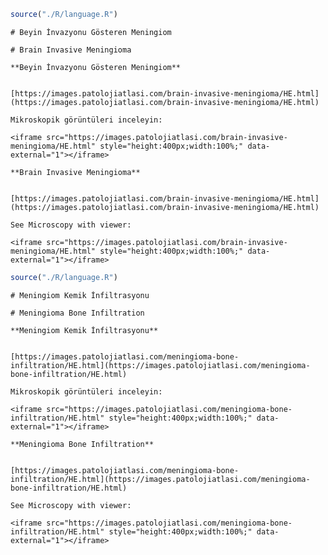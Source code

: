 
```r
source("./R/language.R")
```


```asis
# Beyin İnvazyonu Gösteren Meningiom
```


```asis
# Brain Invasive Meningioma
```



```asis

**Beyin İnvazyonu Gösteren Meningiom**


[https://images.patolojiatlasi.com/brain-invasive-meningioma/HE.html](https://images.patolojiatlasi.com/brain-invasive-meningioma/HE.html)

Mikroskopik görüntüleri inceleyin:

<iframe src="https://images.patolojiatlasi.com/brain-invasive-meningioma/HE.html" style="height:400px;width:100%;" data-external="1"></iframe>

```


```asis

**Brain Invasive Meningioma**


[https://images.patolojiatlasi.com/brain-invasive-meningioma/HE.html](https://images.patolojiatlasi.com/brain-invasive-meningioma/HE.html)

See Microscopy with viewer: 

<iframe src="https://images.patolojiatlasi.com/brain-invasive-meningioma/HE.html" style="height:400px;width:100%;" data-external="1"></iframe>

```




```r
source("./R/language.R")
```


```asis
# Meningiom Kemik İnfiltrasyonu
```


```asis
# Meningioma Bone Infiltration
```



```asis

**Meningiom Kemik İnfiltrasyonu**


[https://images.patolojiatlasi.com/meningioma-bone-infiltration/HE.html](https://images.patolojiatlasi.com/meningioma-bone-infiltration/HE.html)

Mikroskopik görüntüleri inceleyin:

<iframe src="https://images.patolojiatlasi.com/meningioma-bone-infiltration/HE.html" style="height:400px;width:100%;" data-external="1"></iframe>

```


```asis

**Meningioma Bone Infiltration**


[https://images.patolojiatlasi.com/meningioma-bone-infiltration/HE.html](https://images.patolojiatlasi.com/meningioma-bone-infiltration/HE.html)

See Microscopy with viewer: 

<iframe src="https://images.patolojiatlasi.com/meningioma-bone-infiltration/HE.html" style="height:400px;width:100%;" data-external="1"></iframe>

```

